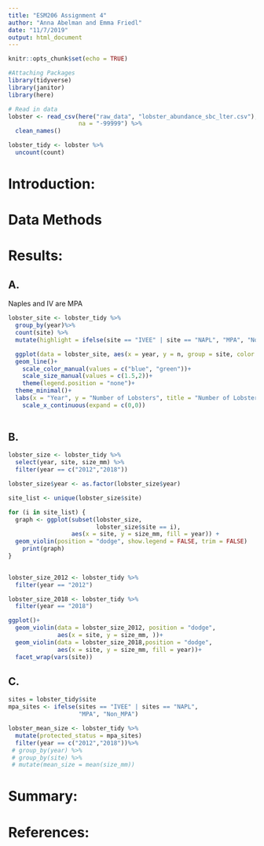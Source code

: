 ```yaml
---
title: "ESM206 Assignment 4"
author: "Anna Abelman and Emma Friedl"
date: "11/7/2019"
output: html_document
---
```


```r
knitr::opts_chunk$set(echo = TRUE)
```

```r
#Attaching Packages
library(tidyverse)
library(janitor)
library(here)

# Read in data
lobster <- read_csv(here("raw_data", "lobster_abundance_sbc_lter.csv"),
                    na = "-99999") %>% 
  clean_names()
```

```r
lobster_tidy <- lobster %>% 
  uncount(count)
```


# Introduction:

# Data Methods

# Results:

## A.

Naples and IV are MPA
```r
lobster_site <- lobster_tidy %>% 
  group_by(year)%>% 
  count(site) %>% 
  mutate(highlight = ifelse(site == "IVEE" | site == "NAPL", "MPA", "Non-MPA"))

  ggplot(data = lobster_site, aes(x = year, y = n, group = site, color = highlight))+
  geom_line()+
    scale_color_manual(values = c("blue", "green"))+
    scale_size_manual(values = c(1.5,2))+
    theme(legend.position = "none")+
  theme_minimal()+
  labs(x = "Year", y = "Number of Lobsters", title = "Number of Lobsters Per Site, 2012-2018")+
    scale_x_continuous(expand = c(0,0))
  
```

## B.
```r
lobster_size <- lobster_tidy %>%
  select(year, site, size_mm) %>% 
  filter(year == c("2012","2018"))

lobster_size$year <- as.factor(lobster_size$year)

site_list <- unique(lobster_size$site)

for (i in site_list) {
  graph <- ggplot(subset(lobster_size,
                         lobster_size$site == i), 
                  aes(x = site, y = size_mm, fill = year)) +
  geom_violin(position = "dodge", show.legend = FALSE, trim = FALSE)
    print(graph)
}
  
```

```r
lobster_size_2012 <- lobster_tidy %>% 
  filter(year == "2012")

lobster_size_2018 <- lobster_tidy %>% 
  filter(year == "2018")

ggplot()+
  geom_violin(data = lobster_size_2012, position = "dodge",
              aes(x = site, y = size_mm, ))+
  geom_violin(data = lobster_size_2018,position = "dodge",
              aes(x = site, y = size_mm, fill = year))+
  facet_wrap(vars(site))
```


## C.
```r
sites = lobster_tidy$site
mpa_sites <- ifelse(sites == "IVEE" | sites == "NAPL", 
                    "MPA", "Non_MPA")

lobster_mean_size <- lobster_tidy %>% 
  mutate(protected_status = mpa_sites)
  filter(year == c("2012","2018"))%>% 
 # group_by(year) %>% 
 # group_by(site) %>% 
 # mutate(mean_size = mean(size_mm)) 

```


# Summary:


# References:











